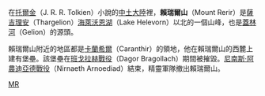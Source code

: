 在[[托爾金|托爾金]]（J. R. R. Tolkien）小說的[[中土大陸|中土大陸]]裡，'''賴瑞爾山'''（Mount Rerir）是[[薩吉理安|薩吉理安]]（Thargelion）[[海萊沃恩湖|海萊沃恩湖]]（Lake Helevorn）以北的一個山峰，也是[[蓋林河|蓋林河]]（Gelion）的源頭。

賴瑞爾山附近的地區都是[[卡蘭希爾|卡蘭希爾]]（Caranthir）的領地，他在賴瑞爾山的西麓上建有堡壘。該堡壘在[[班戈拉赫戰役|班戈拉赫戰役]]（Dagor Bragollach）期間被摧毀。[[尼南斯·阿農迪亞德戰役|尼南斯·阿農迪亞德戰役]]（Nirnaeth Arnoediad）結束，精靈軍隊撤出賴瑞爾山。

{{Arda Mountains}}

{{Tolkien-stub}}

[[Category:中土大陸的地理|MR]]